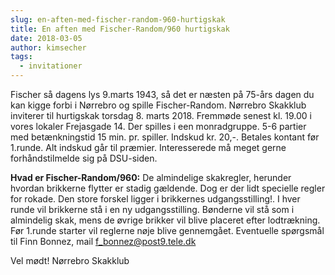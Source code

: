 ```yaml
---
slug: en-aften-med-fischer-random-960-hurtigskak
title: En aften med Fischer-Random/960 hurtigskak
date: 2018-03-05
author: kimsecher
tags:
  - invitationer
---
```

Fischer så dagens lys 9.marts 1943, så det er næsten på 75-års dagen du kan kigge forbi i Nørrebro og spille Fischer-Random.
Nørrebro Skakklub inviterer til hurtigskak torsdag 8. marts 2018. Fremmøde senest kl. 19.00 i vores lokaler Frejasgade 14.
Der spilles i een monradgruppe. 5-6 partier med betænkningstid 15 min. pr. spiller.
Indskud kr. 20,-. Betales kontant før 1.runde. Alt indskud går til præmier.
Interesserede må meget gerne forhåndstilmelde sig på DSU-siden.

<strong>Hvad er Fischer-Random/960:</strong>
De almindelige skakregler, herunder hvordan brikkerne flytter er stadig gældende. Dog er der lidt specielle regler for rokade.
Den store forskel ligger i brikkernes udgangsstilling!. I hver runde vil brikkerne stå i en ny udgangsstilling.
Bønderne vil stå som i almindelig skak, mens de øvrige brikker vil blive placeret efter lodtrækning. Før 1.runde starter vil reglerne nøje blive gennemgået.
Eventuelle spørgsmål til Finn Bonnez, mail f_bonnez@post9.tele.dk

Vel mødt!
Nørrebro Skakklub
